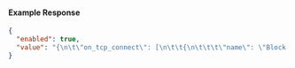 
#### Example Response

```json
{
  "enabled": true,
  "value": "{\n\t\"on_tcp_connect\": [\n\t\t{\n\t\t\t\"name\": \"Block requests from certain countries\",\n\t\t\t\"expressions\":[\"conn.geo.country_code in ['BR', 'CN', 'CU', 'IR', 'NG', 'RO', 'RU', 'SD', 'SY', 'UA']\"],\n\t\t\t\"actions\":[\n\t\t\t\t{\n\t\t\t\t\t\"type\":\"log\",\n\t\t\t\t\t\"config\":{\n\t\t\t\t\t\t\"metadata\":{\n\t\t\t\t\t\t\t\"blockedCountry\":\"${conn.geo.country_code}\",\n\t\t\t\t\t\t\t\"edgeId\": \"edgtls_32ELICXu9yF7Ruv38VluTl0qW2M\"\n\t\t\t\t\t\t}\n\t\t\t\t\t}\n\t\t\t\t},\n\t\t\t\t{\n\t\t\t\t\t\"type\":\"deny\"\n\t\t\t\t}\n\t\t\t]\n\t\t}\n\t]\n}"
}
```

